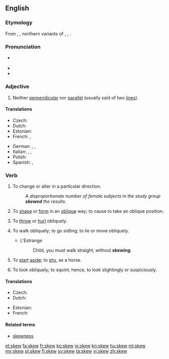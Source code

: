==English==

===Etymology===
From {{etyl|fro|en}} {{term|escuer|lang=fro}}, {{term|eskiuer|lang=fro}}, northern variants of {{term|eschuer|lang=fro}}, {{term|eschiver|lang=fro}}, {{term|eschever|lang=fro}}.

===Pronunciation===
* {{a|US}} {{X-SAMPA|/skjuː/}}
* {{audio|en-us-skew.ogg|Audio (US)}}
* {{rhymes|uː}}

===Adjective===
{{en-adj|-}}

# {{mathematics}} Neither [[perpendicular]] nor [[parallel]] (usually said of two [[line]]s).

====Translations====
{{trans-top|neither perpendicular nor parallel}}
* Czech: {{t-|cs|šikmý|m}}
* Dutch: {{t+|nl|scheef}}
* Estonian: {{t-|et|kald}}
* French: {{t+|fr|gauche}}, {{t+|fr|oblique}}
{{trans-mid}}
* German: {{t+|de|schräg}}, {{t+|de|schief}}, {{t+|de|windschief}}
* Italian: {{t-|it|sghembo}}, {{t+|it|obliquo}}, {{t-|it|trasversale}}
* Polish: {{t+|pl|skośny|m}}
* Spanish: {{t+|es|asimétrico}}, {{t-|es|oblicuo}}
{{trans-bottom}}

===Verb===
{{en-verb}}

# {{transitive}} To change or alter in a particular direction.
#: ''A disproportionate number of female subjects in the study group '''skewed''' the results.''
# {{transitive}} To [[shape]] or [[form]] in an [[oblique]] way; to cause to take an oblique position.
# {{transitive}} To [[throw]] or [[hurl]] obliquely.
# {{intransitive}} To walk obliquely; to go sidling; to lie or move obliquely.
#* L'Estrange
#*: Child, you must walk straight, without '''skewing'''.
# {{intransitive}} To [[start]] [[aside]]; to [[shy]], as a horse.
# {{intransitive}} To look obliquely; to squint; hence, to look slightingly or suspiciously.
#: {{rfquotek|Beaumont and Flanders}}

====Translations====
{{trans-top|to change or alter in a particular direction}}
* Czech: {{t-|cs|zkreslit}}
* Dutch: {{t+|nl|afleiden}}
{{trans-mid}}
* Estonian: {{t-|et|kallutama}}
* French: {{t+|fr|biaiser}}
{{trans-bottom}}

====Related terms====
* [[skewness]]

[[et:skew]]
[[fa:skew]]
[[fr:skew]]
[[ko:skew]]
[[io:skew]]
[[kn:skew]]
[[hu:skew]]
[[ml:skew]]
[[my:skew]]
[[pl:skew]]
[[fi:skew]]
[[sv:skew]]
[[ta:skew]]
[[vi:skew]]
[[zh:skew]]